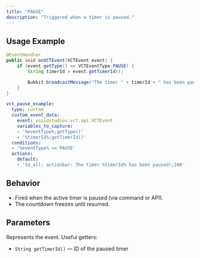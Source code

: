 ```yaml
---
title: "PAUSE"
description: "Triggered when a timer is paused."
---
```


## Usage Example

<CodeGroup>

```java Java Example
@EventHandler
public void onVCTEvent(VCTEvent event) {
    if (event.getType() == VCTEventType.PAUSE) {
        String timerId = event.getTimerId();

        Bukkit.broadcastMessage("The timer " + timerId + " has been paused!");
    }
}
```

```yaml CE Example
vct_pause_example:
  type: custom
  custom_event_data:
    event: voiidstudios.vct.api.VCTEvent
    variables_to_capture:
    - '%eventType%;getType()'
    - '%timerId%;getTimerId()'
  conditions:
  - '%eventType% == PAUSE'
  actions:
    default:
    - 'to_all: actionbar: The timer %timerId% has been paused!;100'
```

</CodeGroup>

## Behavior

* Fired when the active timer is paused (via command or API).
* The countdown freezes until resumed.

## Parameters

<ResponseField name="event" type="VCTEvent">
  Represents the event. Useful getters:  

* `String getTimerId()` — ID of the paused timer

</ResponseField>